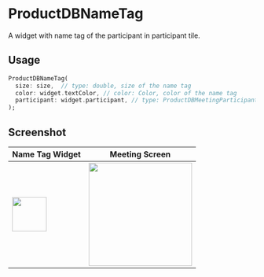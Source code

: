 # ProductDBNameTag

A widget with name tag of the participant in participant tile.

## Usage

```dart
ProductDBNameTag(
  size: size,  // type: double, size of the name tag
  color: widget.textColor, // color: Color, color of the name tag
  participant: widget.participant, // type: ProductDBMeetingParticipant
);
```

## Screenshot

| Name Tag Widget                                               | Meeting Screen                                                       |
| ------------------------------------------------------------- | -------------------------------------------------------------------- |
| <img src="/static/mobile/flutter/name-tag.png" width="70px"/> | <img src="/static/mobile/0.x.x/flutter-video-call.png" width="210"/> |
